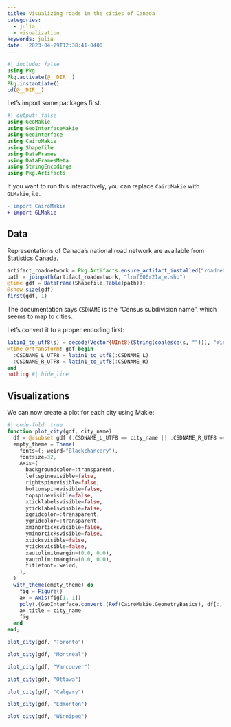 ```yaml
---
title: Visualizing roads in the cities of Canada
categories:
  - julia
  - visualization
keywords: julia
date: '2023-04-29T12:38:41-0400'
---
```


```julia
#| include: false
using Pkg
Pkg.activate(@__DIR__)
Pkg.instantiate()
cd(@__DIR__)
```

Let's import some packages first.

```julia
#| output: false
using GeoMakie
using GeoInterfaceMakie
using GeoInterface
using CairoMakie
using Shapefile
using DataFrames
using DataFramesMeta
using StringEncodings
using Pkg.Artifacts
```

If you want to run this interactively, you can replace `CairoMakie` with `GLMakie`, i.e.

```diff
- import CairoMakie
+ import GLMakie
```

## Data

Representations of Canada's national road network are available from [Statistics Canada](https://www12.statcan.gc.ca/census-recensement/2011/geo/RNF-FRR/index-eng.cfm).

```julia
artifact_roadnetwork = Pkg.Artifacts.ensure_artifact_installed("roadnetwork", joinpath(@__DIR__, "Artifacts.toml"))
path = joinpath(artifact_roadnetwork, "lrnf000r21a_e.shp")
@time gdf = DataFrame(Shapefile.Table(path));
@show size(gdf)
first(gdf, 1)
```

The documentation says `CSDNAME` is the "Census subdivision name", which seems to map to cities.

Let's convert it to a proper encoding first:

```julia
latin1_to_utf8(s) = decode(Vector{UInt8}(String(coalesce(s, ""))), "Windows-1252")
@time @rtransform! gdf begin
  :CSDNAME_L_UTF8 = latin1_to_utf8(:CSDNAME_L)
  :CSDNAME_R_UTF8 = latin1_to_utf8(:CSDNAME_R)
end
nothing #| hide_line
```

## Visualizations

We can now create a plot for each city using Makie:

```julia
#| code-fold: true
function plot_city(gdf, city_name)
  df = @rsubset gdf (:CSDNAME_L_UTF8 == city_name || :CSDNAME_R_UTF8 == city_name)
  empty_theme = Theme(
    fonts=(; weird="Blackchancery"),
    fontsize=32,
    Axis=(
      backgroundcolor=:transparent,
      leftspinevisible=false,
      rightspinevisible=false,
      bottomspinevisible=false,
      topspinevisible=false,
      xticklabelsvisible=false,
      yticklabelsvisible=false,
      xgridcolor=:transparent,
      ygridcolor=:transparent,
      xminorticksvisible=false,
      yminorticksvisible=false,
      xticksvisible=false,
      yticksvisible=false,
      xautolimitmargin=(0.0, 0.0),
      yautolimitmargin=(0.0, 0.0),
      titlefont=:weird,
    ),
  )
  with_theme(empty_theme) do
    fig = Figure()
    ax = Axis(fig[1, 1])
    poly!.(GeoInterface.convert.(Ref(CairoMakie.GeometryBasics), df[:, :geometry]); strokecolor=:black, color=:black)
    ax.title = city_name
    fig
  end
end;
```

```julia
plot_city(gdf, "Toronto")
```

```julia
plot_city(gdf, "Montréal")
```

```julia
plot_city(gdf, "Vancouver")
```

```julia
plot_city(gdf, "Ottawa")
```

```julia
plot_city(gdf, "Calgary")
```

```julia
plot_city(gdf, "Edmonton")
```

```julia
plot_city(gdf, "Winnipeg")
```
